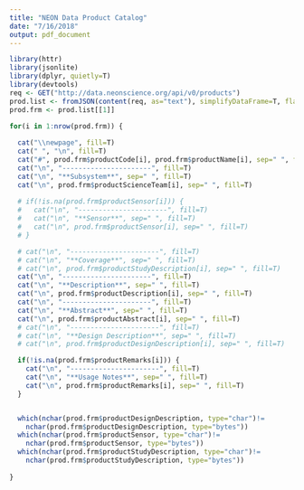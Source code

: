 ```yaml
---
title: "NEON Data Product Catalog"
date: "7/16/2018"
output: pdf_document
---
```


```r

library(httr)
library(jsonlite)
library(dplyr, quietly=T)
library(devtools)
req <- GET("http://data.neonscience.org/api/v0/products")
prod.list <- fromJSON(content(req, as="text"), simplifyDataFrame=T, flatten=T)
prod.frm <- prod.list[[1]]

```

```r

for(i in 1:nrow(prod.frm)) {
  
  cat("\\newpage", fill=T)
  cat(" ", "\n", fill=T)
  cat("#", prod.frm$productCode[i], prod.frm$productName[i], sep=" ", fill=T)
  cat("\n", "----------------------", fill=T)
  cat("\n", "**Subsystem**", sep=" ", fill=T)
  cat("\n", prod.frm$productScienceTeam[i], sep=" ", fill=T)
  
  # if(!is.na(prod.frm$productSensor[i])) {
  #   cat("\n", "----------------------", fill=T)
  #   cat("\n", "**Sensor**", sep=" ", fill=T)
  #   cat("\n", prod.frm$productSensor[i], sep=" ", fill=T)
  # }

  # cat("\n", "----------------------", fill=T)
  # cat("\n", "**Coverage**", sep=" ", fill=T)
  # cat("\n", prod.frm$productStudyDescription[i], sep=" ", fill=T)
  cat("\n", "----------------------", fill=T)
  cat("\n", "**Description**", sep=" ", fill=T)
  cat("\n", prod.frm$productDescription[i], sep=" ", fill=T)
  cat("\n", "----------------------", fill=T)
  cat("\n", "**Abstract**", sep=" ", fill=T)
  cat("\n", prod.frm$productAbstract[i], sep=" ", fill=T)
  # cat("\n", "----------------------", fill=T)
  # cat("\n", "**Design Description**", sep=" ", fill=T)
  # cat("\n", prod.frm$productDesignDescription[i], sep=" ", fill=T)

  if(!is.na(prod.frm$productRemarks[i])) {
    cat("\n", "----------------------", fill=T)
    cat("\n", "**Usage Notes**", sep=" ", fill=T)
    cat("\n", prod.frm$productRemarks[i], sep=" ", fill=T)
  }


  which(nchar(prod.frm$productDesignDescription, type="char")!=
    nchar(prod.frm$productDesignDescription, type="bytes"))
  which(nchar(prod.frm$productSensor, type="char")!=
    nchar(prod.frm$productSensor, type="bytes"))
  which(nchar(prod.frm$productStudyDescription, type="char")!=
    nchar(prod.frm$productStudyDescription, type="bytes"))
  
}

```

